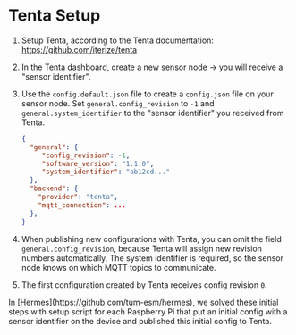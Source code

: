 
# Tenta Setup

1. Setup Tenta, according to the Tenta documentation: https://github.com/iterize/tenta
2. In the Tenta dashboard, create a new sensor node -> you will receive a "sensor identifier".
3. Use the `config.default.json` file to create a `config.json` file on your sensor node. Set `general.config_revision` to `-1` and `general.system_identifier` to the "sensor identifier" you received from Tenta.

   ```json
   {
     "general": {
        "config_revision": -1,
        "software_version": "1.1.0",
        "system_identifier": "ab12cd..."
     },
     "backend": {
       "provider": "tenta",
       "mqtt_connection": ...
     },
   }
   ```

4. When publishing new configurations with Tenta, you can omit the field `general.config_revision`, because Tenta will assign new revision numbers automatically. The system identifier is required, so the sensor node knows on which MQTT topics to communicate.
5. The first configuration created by Tenta receives config revision `0`.

<Callout emoji="💡" type="info">
  In [Hermes](https://github.com/tum-esm/hermes), we solved these initial steps
  with setup script for each Raspberry Pi that put an initial config with a
  sensor identifier on the device and published this initial config to Tenta.
</Callout>
